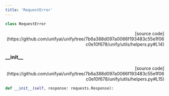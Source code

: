 ```yaml
---
title: 'RequestError'
---
```


```python
class RequestError
```

<p align="right">[source code](https://github.com/unifyai/unify/tree/7b6a388d097a0066f193483c55e1f06c0e10f678/unify/utils/helpers.py#L14)</p>



### \_\_init\_\_

<p align="right">[source code](https://github.com/unifyai/unify/tree/7b6a388d097a0066f193483c55e1f06c0e10f678/unify/utils/helpers.py#L15)</p>

```python
def __init__(self, response: requests.Response):
```

